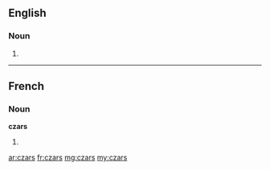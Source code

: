 ==English==

===Noun===
{{head|en|plural}}

# {{plural of|czar}}

----

==French==

===Noun===
'''czars''' {{m|p}}

# {{plural of|czar|lang=fr}}

[[ar:czars]]
[[fr:czars]]
[[mg:czars]]
[[my:czars]]